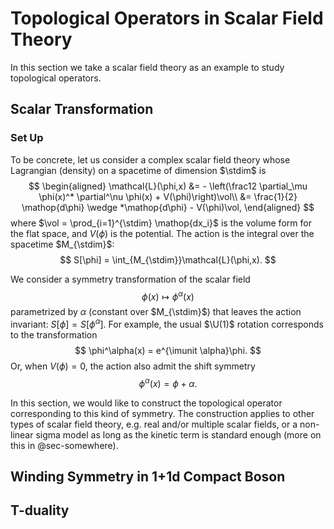 # Topological Operators in Scalar Field Theory {#sec-scalar}

In this section we take a scalar field theory as an example to study topological operators.

## Scalar Transformation

### Set Up
To be concrete, let us consider a complex scalar field theory whose Lagrangian (density) on a spacetime of dimension $\stdim$ is
$$
\begin{aligned}
\mathcal{L}(\phi,x) &=  - \left(\frac12 \partial_\mu \phi(x)^* \partial^\nu \phi(x) + V(\phi)\right)\vol\\
&= \frac{1}{2} \mathop{d\phi} \wedge *\mathop{d\phi} - V(\phi)\vol,
\end{aligned}
$$
where $\vol = \prod_{i=1}^{\stdim} \mathop{dx_i}$ is the volume form for the flat space, and $V(\phi)$ is the potential.
The action is the integral over the spacetime $M_{\stdim}$:
$$
S[\phi] = \int_{M_{\stdim}}\mathcal{L}(\phi,x).
$$

We consider a symmetry transformation of the scalar field
$$
\phi(x) \mapsto \phi^\alpha(x)
$$
parametrized by $\alpha$ (constant over $M_{\stdim}$) that leaves the action invariant: $S[\phi]=S[\phi^\alpha]$.
For example, the usual $\U(1)$ rotation corresponds to the transformation
$$
\phi^\alpha(x) = e^{\imunit \alpha}\phi.
$$
Or, when $V(\phi)=0$, the action also admit the shift symmetry
$$
\phi^\alpha(x) = \phi + \alpha.
$$

In this section, we would like to construct the topological operator corresponding to this kind of symmetry.
The construction applies to other types of scalar field theory, e.g. real and/or multiple scalar fields, or a non-linear sigma model as long as the kinetic term is standard enough (more on this in @sec-somewhere).





## Winding Symmetry in 1+1d Compact Boson
## T-duality 